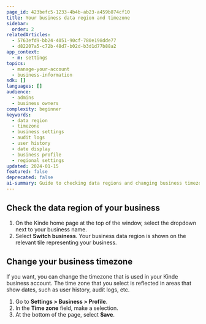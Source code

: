 ```yaml
---
page_id: 423befc5-1233-4b4b-ab23-a459b874cf10
title: Your business data region and timezone
sidebar:
  order: 2
relatedArticles:
  - 5763efd9-bb24-4051-90cf-780e198dde77
  - d82207a5-c72b-48d7-b02d-b3d1d77b88a2
app_context:
  - m: settings
topics:
  - manage-your-account
  - business-information
sdk: []
languages: []
audience:
  - admins
  - business owners
complexity: beginner
keywords:
  - data region
  - timezone
  - business settings
  - audit logs
  - user history
  - date display
  - business profile
  - regional settings
updated: 2024-01-15
featured: false
deprecated: false
ai-summary: Guide to checking data regions and changing business timezone settings in Kinde for proper date display in logs and user history.
---
```


## Check the data region of your business

1. On the Kinde home page at the top of the window, select the dropdown next to your business name.
2. Select **Switch business**. Your business data region is shown on the relevant tile representing your business.

## Change your business timezone

If you want, you can change the timezone that is used in your Kinde business account. The time zone that you select is reflected in areas that show dates, such as user history, audit logs, etc.

1. Go to **Settings > Business > Profile**.
2. In the **Time zone** field, make a selection.
3. At the bottom of the page, select **Save**.
